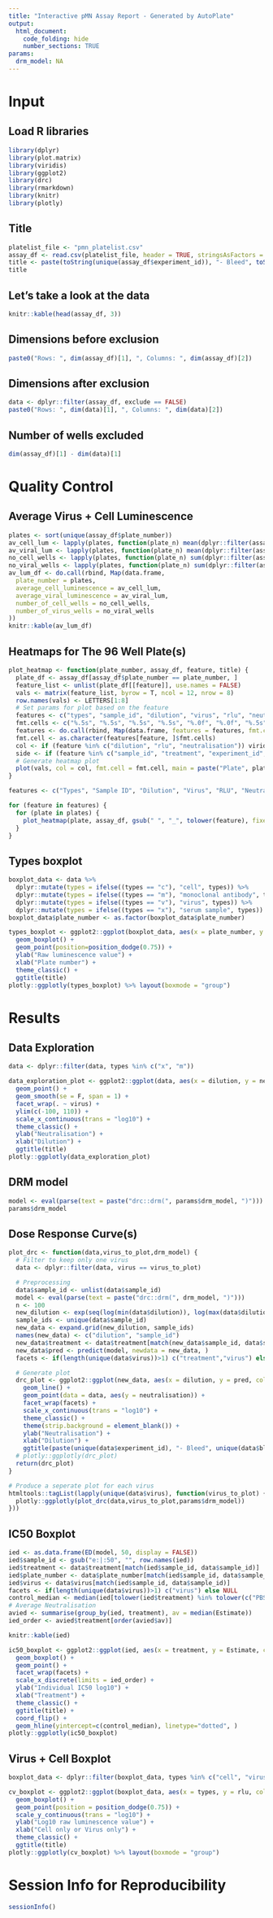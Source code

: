 ```yaml
---
title: "Interactive pMN Assay Report - Generated by AutoPlate"
output:
  html_document:
    code_folding: hide
    number_sections: TRUE
params:
  drm_model: NA
---
```


# Input

## Load R libraries
```r
library(dplyr)
library(plot.matrix)
library(viridis)
library(ggplot2)
library(drc)
library(rmarkdown)
library(knitr)
library(plotly)
```

## Title

```r
platelist_file <- "pmn_platelist.csv"
assay_df <- read.csv(platelist_file, header = TRUE, stringsAsFactors = FALSE, check.names = FALSE)
title <- paste(toString(unique(assay_df$experiment_id)), "- Bleed", toString(unique(assay_df$bleed)), "- Virus", toString(unique(assay_df$virus)))
title
```

## Let's take a look at the data

```r
knitr::kable(head(assay_df, 3))
```

## Dimensions before exclusion

```r
paste0("Rows: ", dim(assay_df)[1], ", Columns: ", dim(assay_df)[2])
```

## Dimensions after exclusion

```r
data <- dplyr::filter(assay_df, exclude == FALSE)
paste0("Rows: ", dim(data)[1], ", Columns: ", dim(data)[2])
```

## Number of wells excluded

```r
dim(assay_df)[1] - dim(data)[1]
```

# Quality Control

## Average Virus + Cell Luminescence

```r
plates <- sort(unique(assay_df$plate_number))
av_cell_lum <- lapply(plates, function(plate_n) mean(dplyr::filter(assay_df, (plate_number == plate_n) & (types == "c"))$rlu))
av_viral_lum <- lapply(plates, function(plate_n) mean(dplyr::filter(assay_df, (plate_number == plate_n) & (types == "v"))$rlu))
no_cell_wells <- lapply(plates, function(plate_n) sum(dplyr::filter(assay_df, (plate_number == plate_n))$types == "c"))
no_viral_wells <- lapply(plates, function(plate_n) sum(dplyr::filter(assay_df, (plate_number == plate_n))$types == "v"))
av_lum_df <- do.call(rbind, Map(data.frame,
  plate_number = plates,
  average_cell_luminescence = av_cell_lum,
  average_viral_luminescence = av_viral_lum,
  number_of_cell_wells = no_cell_wells,
  number_of_virus_wells = no_viral_wells
))
knitr::kable(av_lum_df)
```

## Heatmaps for The 96 Well Plate(s)

```r
plot_heatmap <- function(plate_number, assay_df, feature, title) {
  plate_df <- assay_df[assay_df$plate_number == plate_number, ]
  feature_list <- unlist(plate_df[[feature]], use.names = FALSE)
  vals <- matrix(feature_list, byrow = T, ncol = 12, nrow = 8)
  row.names(vals) <- LETTERS[1:8]
  # Set params for plot based on the feature
  features <- c("types", "sample_id", "dilution", "virus", "rlu", "neutralisation", "treatment", "experiment_id", "bleed", "exclude")
  fmt.cells <- c("%.5s", "%.5s", "%.5s", "%.5s", "%.0f", "%.0f", "%.5s", "%.5s", "%.5s", "%.5s")
  features <- do.call(rbind, Map(data.frame, features = features, fmt.cells = fmt.cells))
  fmt.cell <- as.character(features[feature, ]$fmt.cells)
  col <- if (feature %in% c("dilution", "rlu", "neutralisation")) viridis else rainbow
  side <- if (feature %in% c("sample_id", "treatment", "experiment_id", "bleed", "exclude")) 3 else 4
  # Generate heatmap plot
  plot(vals, col = col, fmt.cell = fmt.cell, main = paste("Plate", plate_number, title), key = list(side = side))
}

features <- c("Types", "Sample ID", "Dilution", "Virus", "RLU", "Neutralisation", "Treatment", "Experiment ID", "Bleed", "Exclude")

for (feature in features) {
  for (plate in plates) {
    plot_heatmap(plate, assay_df, gsub(" ", "_", tolower(feature), fixed = TRUE), feature)
  }
}
```

## Types boxplot

```r
boxplot_data <- data %>%
  dplyr::mutate(types = ifelse((types == "c"), "cell", types)) %>%
  dplyr::mutate(types = ifelse((types == "m"), "monoclonal antibody", types)) %>%
  dplyr::mutate(types = ifelse((types == "v"), "virus", types)) %>%
  dplyr::mutate(types = ifelse((types == "x"), "serum sample", types))
boxplot_data$plate_number <- as.factor(boxplot_data$plate_number)

types_boxplot <- ggplot2::ggplot(boxplot_data, aes(x = plate_number, y = rlu, colour = types)) +
  geom_boxplot() +
  geom_point(position=position_dodge(0.75)) +
  ylab("Raw luminescence value") +
  xlab("Plate number") +
  theme_classic() +
  ggtitle(title)
plotly::ggplotly(types_boxplot) %>% layout(boxmode = "group")
```

# Results

## Data Exploration

```r
data <- dplyr::filter(data, types %in% c("x", "m"))

data_exploration_plot <- ggplot2::ggplot(data, aes(x = dilution, y = neutralisation, colour = treatment)) +
  geom_point() +
  geom_smooth(se = F, span = 1) +
  facet_wrap(. ~ virus) +
  ylim(c(-100, 110)) +
  scale_x_continuous(trans = "log10") +
  theme_classic() +
  ylab("Neutralisation") +
  xlab("Dilution") +
  ggtitle(title)
plotly::ggplotly(data_exploration_plot)
```

## DRM model

```r
model <- eval(parse(text = paste("drc::drm(", params$drm_model, ")")))
params$drm_model
```

## Dose Response Curve(s)

```r
plot_drc <- function(data,virus_to_plot,drm_model) {
  # Filter to keep only one virus
  data <- dplyr::filter(data, virus == virus_to_plot)

  # Preprocessing
  data$sample_id <- unlist(data$sample_id)
  model <- eval(parse(text = paste("drc::drm(", drm_model, ")")))
  n <- 100
  new_dilution <- exp(seq(log(min(data$dilution)), log(max(data$dilution)), length.out = n))
  sample_ids <- unique(data$sample_id)
  new_data <- expand.grid(new_dilution, sample_ids)
  names(new_data) <- c("dilution", "sample_id")
  new_data$treatment <- data$treatment[match(new_data$sample_id, data$sample_id)]
  new_data$pred <- predict(model, newdata = new_data, )
  facets <- if(length(unique(data$virus))>1) c("treatment","virus") else c("treatment")

  # Generate plot
  drc_plot <- ggplot2::ggplot(new_data, aes(x = dilution, y = pred, colour = treatment, group = sample_id)) +
    geom_line() +
    geom_point(data = data, aes(y = neutralisation)) +
    facet_wrap(facets) +
    scale_x_continuous(trans = "log10") +
    theme_classic() +
    theme(strip.background = element_blank()) +
    ylab("Neutralisation") +
    xlab("Dilution") +
    ggtitle(paste(unique(data$experiment_id), "- Bleed", unique(data$bleed), "- Virus", unique(data$virus)))
  # plotly::ggplotly(drc_plot)
  return(drc_plot)
}

# Produce a seperate plot for each virus
htmltools::tagList(lapply(unique(data$virus), function(virus_to_plot) { 
  plotly::ggplotly(plot_drc(data,virus_to_plot,params$drm_model)) 
}))
```

## IC50 Boxplot

```r
ied <- as.data.frame(ED(model, 50, display = FALSE))
ied$sample_id <- gsub("e:|:50", "", row.names(ied))
ied$treatment <- data$treatment[match(ied$sample_id, data$sample_id)]
ied$plate_number <- data$plate_number[match(ied$sample_id, data$sample_id)]
ied$virus <- data$virus[match(ied$sample_id, data$sample_id)]
facets <- if(length(unique(data$virus))>1) c("virus") else NULL
control_median <- median(ied[tolower(ied$treatment) %in% tolower(c("PBS", "negative_control")),]$Estimate)
# Average Neutralisation
avied <- summarise(group_by(ied, treatment), av = median(Estimate))
ied_order <- avied$treatment[order(avied$av)]

knitr::kable(ied)

ic50_boxplot <- ggplot2::ggplot(ied, aes(x = treatment, y = Estimate, colour = treatment)) +
  geom_boxplot() +
  geom_point() +
  facet_wrap(facets) +
  scale_x_discrete(limits = ied_order) +
  ylab("Individual IC50 log10") +
  xlab("Treatment") +
  theme_classic() +
  ggtitle(title) +
  coord_flip() +
  geom_hline(yintercept=c(control_median), linetype="dotted", )
plotly::ggplotly(ic50_boxplot)
```

## Virus + Cell Boxplot

```r
boxplot_data <- dplyr::filter(boxplot_data, types %in% c("cell", "virus"))

cv_boxplot <- ggplot2::ggplot(boxplot_data, aes(x = types, y = rlu, colour = plate_number)) +
  geom_boxplot() +
  geom_point(position = position_dodge(0.75)) +
  scale_y_continuous(trans = "log10") +
  ylab("Log10 raw luminescence value") +
  xlab("Cell only or Virus only") +
  theme_classic() +
  ggtitle(title)
plotly::ggplotly(cv_boxplot) %>% layout(boxmode = "group")
```

# Session Info for Reproducibility

```r
sessionInfo()
```
